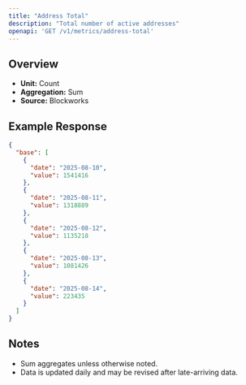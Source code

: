 ```yaml
---
title: "Address Total"
description: "Total number of active addresses"
openapi: 'GET /v1/metrics/address-total'
---
```


## Overview

- **Unit:** Count
- **Aggregation:** Sum
- **Source:** Blockworks



## Example Response

```json
{
  "base": [
    {
      "date": "2025-08-10",
      "value": 1541416
    },
    {
      "date": "2025-08-11",
      "value": 1318889
    },
    {
      "date": "2025-08-12",
      "value": 1135218
    },
    {
      "date": "2025-08-13",
      "value": 1081426
    },
    {
      "date": "2025-08-14",
      "value": 223435
    }
  ]
}
```

## Notes
- Sum aggregates unless otherwise noted.
- Data is updated daily and may be revised after late-arriving data.
